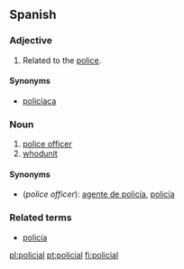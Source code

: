 ==Spanish==

===Adjective===
{{es-adj|pl=policiales}}

# Related to the [[police]].

====Synonyms====
* [[policíaca]]

===Noun===
{{es-noun-m}}

# [[police officer]]
# [[whodunit]]

====Synonyms====
*(''police officer''): [[agente de policía]], [[policía]]

===Related terms===
*[[policía]]

[[pl:policial]]
[[pt:policial]]
[[fi:policial]]